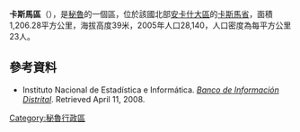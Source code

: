 '''卡斯馬區'''（{{lang-es|Distrito de Casma}}），是[[秘魯|秘魯]]的一個區，位於該國北部[[安卡什大區|安卡什大區]]的[[卡斯馬省|卡斯馬省]]，面積1,206.28平方公里，海拔高度39米，2005年人口28,140，人口密度為每平方公里23人。

==參考資料==
*{{es icon}} Instituto Nacional de Estadística e Informática. ''[https://web.archive.org/web/20080410165254/http://desa.inei.gob.pe/mapas/bid/ Banco de Información Distrital]''. Retrieved April 11, 2008.

{{coord|9|28|01|S|78|19|01|W|type:adm3rd_source:kolossus-itwiki|display=title}}

{{Peru-geo-stub}}
[[Category:秘魯行政區|Category:秘魯行政區]]